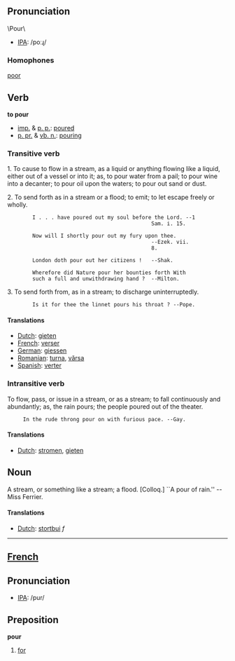 ==Pronunciation==
\Pour\
*[[w:IPA|IPA]]: /poːɻ/

=== Homophones ===
[[poor]]

==Verb==

'''to pour'''

* [[imp.]] & [[p. p.]]: [[poured]]
* [[p. pr.]] & [[vb. n.]]: [[pouring]]

===Transitive verb===

1. To cause to flow in a stream, as a liquid or anything flowing like a liquid, either out of a vessel or into it; as, to pour water from a pail; to pour wine into a decanter; to pour oil upon the waters; to pour out sand or dust.

2. To send forth as in a stream or a flood; to emit; to let escape freely or wholly.

         I . . . have poured out my soul before the Lord. --1
                                               Sam. i. 15.

         Now will I shortly pour out my fury upon thee.
                                               --Ezek. vii.
                                               8.

         London doth pour out her citizens !   --Shak.

         Wherefore did Nature pour her bounties forth With
         such a full and unwithdrawing hand ?  --Milton.

3. To send forth from, as in a stream; to discharge uninterruptedly.

         Is it for thee the linnet pours his throat ? --Pope.

==== Translations ====
*[[Dutch]]: [[gieten]]
*[[French]]: [[verser]]
*[[German]]: [[giessen]]
*[[Romanian]]: [[turna]], [[vărsa]]
*[[Spanish]]: [[verter]]


=== Intransitive verb ===

To flow, pass, or issue in a stream, or as a stream; to fall
continuously and abundantly; as, the rain pours; the people
poured out of the theater.

      In the rude throng pour on with furious pace. --Gay.

==== Translations ====
*[[Dutch]]: [[stromen]], [[gieten]]

== Noun ==

A stream, or something like a stream; a flood. [Colloq.] ``A
pour of rain.'' --Miss Ferrier.

==== Translations ====
*[[Dutch]]: [[stortbui]] ''f''

----

==[[French]]==
==Pronunciation==
*[[w:IPA|IPA]]: /pur/

==Preposition==
'''pour'''

#[[for]]